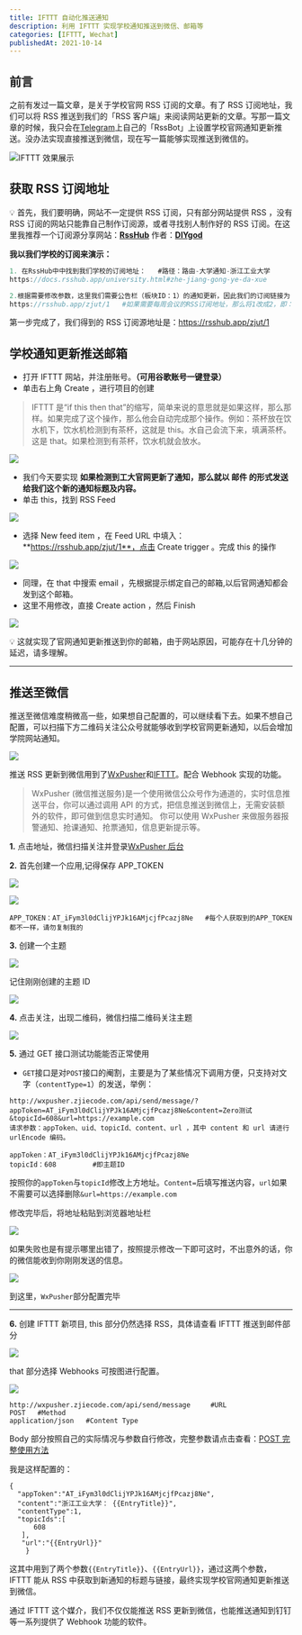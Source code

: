 ```yaml
---
title: IFTTT 自动化推送通知
description: 利用 IFTTT 实现学校通知推送到微信、邮箱等
categories: [IFTTT, Wechat]
publishedAt: 2021-10-14
---
```


## 前言

之前有发过一篇文章，是关于学校官网 RSS 订阅的文章。有了 RSS 订阅地址，我们可以将 RSS 推送到我们的「RSS 客户端」来阅读网站更新的文章。写那一篇文章的时候，我只会在[Telegram](https://telegram.org/)上自己的「RssBot」上设置学校官网通知更新推送。没办法实现直接推送到微信，现在写一篇能够实现推送到微信的。

![IFTTT 效果展示](https://cdn.yikzero.com/markdown/images/202311081017596.jpeg)

## 获取 RSS 订阅地址

💡 首先，我们要明确，网站不一定提供 RSS 订阅，只有部分网站提供 RSS ，没有 RSS 订阅的网站只能靠自己制作订阅源，或者寻找别人制作好的 RSS 订阅。在这里我推荐一个订阅源分享网站：**[RssHub](https://docs.rsshub.app/)** 作者：**[DIYgod](https://github.com/DIYgod)**

**我以我们学校的订阅来演示：**

```jsx
1. 在RssHub中中找到我们学校的订阅地址：   #路径：路由-大学通知-浙江工业大学
https://docs.rsshub.app/university.html#zhe-jiang-gong-ye-da-xue

2.根据需要修改参数，这里我们需要公告栏（板块ID：1）的通知更新，因此我们的订阅链接为：
https://rsshub.app/zjut/1   #如果需要每周会议的RSS订阅地址，那么将1改成2，即：https://rsshub.app/zjut/2
```

第一步完成了，我们得到的 RSS 订阅源地址是：https://rsshub.app/zjut/1

## 学校通知更新推送邮箱

- 打开 IFTTT 网站，并注册账号。**（可用谷歌账号一键登录）**
- 单击右上角 Create ，进行项目的创建

> IFTTT 是“if this then that”的缩写，简单来说的意思就是如果这样，那么那样。如果完成了这个操作，那么他会自动完成那个操作。例如：茶杯放在饮水机下，饮水机检测到有茶杯，这就是 this。水自己会流下来，填满茶杯。这是 that。如果检测到有茶杯，饮水机就会放水。

![](https://cdn.yikzero.com/markdown/images/202311081023660.png)

- 我们今天要实现 **如果检测到工大官网更新了通知，那么就以 邮件 的形式发送给我们这个新的通知标题及内容。**
- 单击 this，找到 RSS Feed
    
![](https://cdn.yikzero.com/markdown/images/202311081027922.png)
    
- 选择 New feed item ，在 Feed URL 中填入：**https://rsshub.app/zjut/1**，点击 Create trigger 。完成 this 的操作
    
![](https://cdn.yikzero.com/markdown/images/202311081029853.png)
    
- 同理，在 that 中搜索 email ，先根据提示绑定自己的邮箱,以后官网通知都会发到这个邮箱。
- 这里不用修改，直接 Create action ，然后 Finish
    
![](https://cdn.yikzero.com/markdown/images/202311081029804.png)
    
💡 这就实现了官网通知更新推送到你的邮箱，由于网站原因，可能存在十几分钟的延迟，请多理解。

---

## 推送至微信

推送至微信难度稍微高一些，如果想自己配置的，可以继续看下去。如果不想自己配置，可以扫描下方二维码关注公众号就能够收到学校官网更新通知，以后会增加学院网站通知。

![](https://cdn.yikzero.com/markdown/images/20231108112204.png)

推送 RSS 更新到微信用到了[WxPusher](http://wxpusher.zjiecode.com/docs/#/)和[IFTTT](https://ifttt.com/)。配合 Webhook 实现的功能。

> WxPusher (微信推送服务)是一个使用微信公众号作为通道的，实时信息推送平台，你可以通过调用 API 的方式，把信息推送到微信上，无需安装额外的软件，即可做到信息实时通知。 你可以使用 WxPusher 来做服务器报警通知、抢课通知、抢票通知，信息更新提示等。

**1.** 点击地址，微信扫描关注并登录[WxPusher 后台](http://wxpusher.zjiecode.com/admin)

**2.** 首先创建一个应用,记得保存 APP_TOKEN

![](https://cdn.yikzero.com/markdown/images/202311081031936.png)

![](https://cdn.yikzero.com/markdown/images/202311081031070.png)

```plain
APP_TOKEN：AT_iFym3l0dClijYPJk16AMjcjfPcazj8Ne   #每个人获取到的APP_TOKEN都不一样，请勿复制我的
```

**3.** 创建一个主题

![](https://cdn.yikzero.com/markdown/images/202311081124096.png)

记住刚刚创建的主题 ID

![](https://cdn.yikzero.com/markdown/images/202311081125242.png)

**4.** 点击关注，出现二维码，微信扫描二维码关注主题

![](https://cdn.yikzero.com/markdown/images/202311081126488.png)

**5.** 通过 GET 接口测试功能能否正常使用

- `GET`接口是对`POST`接口的阉割，主要是为了某些情况下调用方便，只支持对文字（`contentType=1`）的发送，举例：

```plain
http://wxpusher.zjiecode.com/api/send/message/?appToken=AT_iFym3l0dClijYPJk16AMjcjfPcazj8Ne&content=Zero测试&topicId=608&url=https://example.com
请求参数：appToken、uid、topicId、content、url ，其中 content 和 url 请进行 urlEncode 编码。
```

```plain
appToken：AT_iFym3l0dClijYPJk16AMjcjfPcazj8Ne
topicId：608         #即主题ID
```

按照你的`appToken`与`topicId`修改上方地址。`Content=`后填写推送内容，`url`如果不需要可以选择删除`&url=https://example.com`

修改完毕后，将地址粘贴到浏览器地址栏

![](https://cdn.yikzero.com/markdown/images/202311081127922.png)

如果失败也是有提示哪里出错了，按照提示修改一下即可这时，不出意外的话，你的微信能收到你刚刚发送的信息。

![](https://cdn.yikzero.com/markdown/images/202311081128088.jpg)

到这里，`WxPusher`部分配置完毕

---

**6.** 创建 IFTTT 新项目, this 部分仍然选择 RSS，具体请查看 IFTTT 推送到邮件部分

![](https://cdn.yikzero.com/markdown/images/202311081129746.png)

that 部分选择 Webhooks 可按图进行配置。

![](https://cdn.yikzero.com/markdown/images/202311081129811.png)

```plain
http://wxpusher.zjiecode.com/api/send/message     #URL
POST   #Method
application/json   #Content Type
```

Body 部分按照自己的实际情况与参数自行修改，完整参数请点击查看：[POST 完整使用方法](http://wxpusher.zjiecode.com/docs/#/?id=http%e8%b0%83%e7%94%a8#/?id=http%e8%b0%83%e7%94%a8#/?id=http%e8%b0%83%e7%94%a8)

我是这样配置的：

```plain
{
  "appToken":"AT_iFym3l0dClijYPJk16AMjcjfPcazj8Ne",
  "content":"浙江工业大学： {{EntryTitle}}",
  "contentType":1,
  "topicIds":[
      608
   ],
   "url":"{{EntryUrl}}"
    }
```

这其中用到了两个参数`{{EntryTitle}}`、`{{EntryUrl}}`，通过这两个参数，IFTTT 能从 RSS 中获取到新通知的标题与链接，最终实现学校官网通知更新推送到微信。

通过 IFTTT 这个媒介，我们不仅仅能推送 RSS 更新到微信，也能推送通知到钉钉等一系列提供了 Webhook 功能的软件。